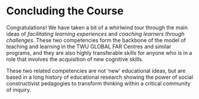 # Concluding the Course

Congratulations! We have taken a bit of a whirlwind tour through the main ideas of *facilitating learning experiences* and *coaching learners through challenges*. These two competencies form the backbone of the model of teaching and learning in the TWU GLOBAL FAR Centres and similar programs, and they are also highly transferable skills for anyone who is in a role that involves the acquisition of new cognitive skills.

These two related competencies are not 'new' educational ideas, but are based in a long history of educational research showing the power of social constructivist pedagogies to transform thinking within a critical community of inquiry.

<!--

```block2
#### Things To Do This Week

👥 Meet in Zoom [Friday May 13 - End of the Day](https://www.timeanddate.com/worldclock/fixedtime.html?msg=LDRS663+Meeting&iso=20220506T2359&p1=256&ah=1&am=30&p1=1109)    
⌨️ **Publish** your [Showcase Post](https://ma-lead.github.io/ldrs663/assessments.html#showcase-post) using the category `ldrs663` AND the category `Showcase`. Due [Friday May 13 - End of the Day](https://www.timeanddate.com/worldclock/fixedtime.html?msg=LDRS663+Meeting&iso=20220506T2359&p1=256&ah=1&am=30&p1=1109)   
👥 **Complete** your [Facilitation Resource Project](https://ma-lead.github.io/ldrs663/assessments.html#facilitation-resource-project-40)   Due [Friday May 13 - End of the Day](https://www.timeanddate.com/worldclock/fixedtime.html?msg=LDRS663+Meeting&iso=20220506T2359&p1=256&ah=1&am=30&p1=1109)  

```

-->